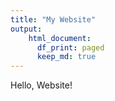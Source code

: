 ```yaml
---
title: "My Website"
output: 
    html_document:
      df_print: paged
      keep_md: true
---
```


Hello, Website!